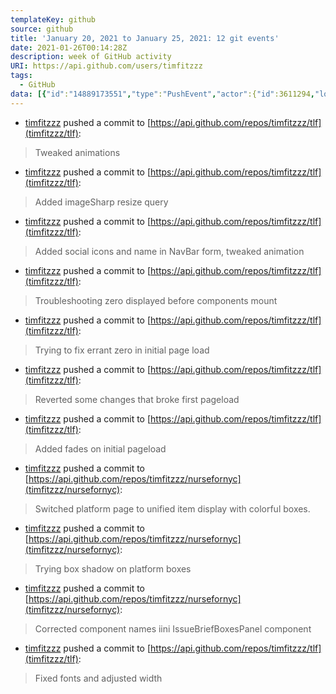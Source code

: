 ---
templateKey: github
source: github
title: 'January 20, 2021 to January 25, 2021: 12 git events'
date: 2021-01-26T00:14:28Z
description: week of GitHub activity
URI: https://api.github.com/users/timfitzzz
tags: 
  - GitHub
data: [{"id":"14889173551","type":"PushEvent","actor":{"id":3611294,"login":"timfitzzz","display_login":"timfitzzz","gravatar_id":"","url":"https://api.github.com/users/timfitzzz","avatar_url":"https://avatars.githubusercontent.com/u/3611294?"},"repo":{"id":329049604,"name":"timfitzzz/tlf","url":"https://api.github.com/repos/timfitzzz/tlf"},"payload":{"push_id":6385823463,"size":1,"distinct_size":1,"ref":"refs/heads/main","head":"e330db416ddac3a97f837e48dfb7a925ad2ba492","before":"17c473b3ba36216d95ea8576c3fdce0308977a90","commits":[{"sha":"e330db416ddac3a97f837e48dfb7a925ad2ba492","author":{"email":"diceytroop@gmail.com","name":"Tim Fitzgerald"},"message":"Tweaked animations","distinct":true,"url":"https://api.github.com/repos/timfitzzz/tlf/commits/e330db416ddac3a97f837e48dfb7a925ad2ba492"}]},"public":false,"created_at":"2021-01-20T21:00:27Z"},{"id":"14895454223","type":"PushEvent","actor":{"id":3611294,"login":"timfitzzz","display_login":"timfitzzz","gravatar_id":"","url":"https://api.github.com/users/timfitzzz","avatar_url":"https://avatars.githubusercontent.com/u/3611294?"},"repo":{"id":329049604,"name":"timfitzzz/tlf","url":"https://api.github.com/repos/timfitzzz/tlf"},"payload":{"push_id":6388815559,"size":1,"distinct_size":1,"ref":"refs/heads/main","head":"6910de84b27cadcd4406c1ceced80cd1dcb8f10d","before":"e330db416ddac3a97f837e48dfb7a925ad2ba492","commits":[{"sha":"6910de84b27cadcd4406c1ceced80cd1dcb8f10d","author":{"email":"diceytroop@gmail.com","name":"Tim Fitzgerald"},"message":"Added imageSharp resize query","distinct":true,"url":"https://api.github.com/repos/timfitzzz/tlf/commits/6910de84b27cadcd4406c1ceced80cd1dcb8f10d"}]},"public":false,"created_at":"2021-01-21T09:07:23Z"},{"id":"14905700949","type":"PushEvent","actor":{"id":3611294,"login":"timfitzzz","display_login":"timfitzzz","gravatar_id":"","url":"https://api.github.com/users/timfitzzz","avatar_url":"https://avatars.githubusercontent.com/u/3611294?"},"repo":{"id":329049604,"name":"timfitzzz/tlf","url":"https://api.github.com/repos/timfitzzz/tlf"},"payload":{"push_id":6393652200,"size":1,"distinct_size":1,"ref":"refs/heads/main","head":"781b20170c5341d45dea90ca4bb71ae8539d3329","before":"6910de84b27cadcd4406c1ceced80cd1dcb8f10d","commits":[{"sha":"781b20170c5341d45dea90ca4bb71ae8539d3329","author":{"email":"diceytroop@gmail.com","name":"Tim Fitzgerald"},"message":"Added social icons and name in NavBar form, tweaked animation","distinct":true,"url":"https://api.github.com/repos/timfitzzz/tlf/commits/781b20170c5341d45dea90ca4bb71ae8539d3329"}]},"public":false,"created_at":"2021-01-21T22:53:32Z"},{"id":"14905770218","type":"PushEvent","actor":{"id":3611294,"login":"timfitzzz","display_login":"timfitzzz","gravatar_id":"","url":"https://api.github.com/users/timfitzzz","avatar_url":"https://avatars.githubusercontent.com/u/3611294?"},"repo":{"id":329049604,"name":"timfitzzz/tlf","url":"https://api.github.com/repos/timfitzzz/tlf"},"payload":{"push_id":6393686562,"size":1,"distinct_size":1,"ref":"refs/heads/main","head":"79a6d4d727014f5be3046a0ecfe4a5ea787336bb","before":"781b20170c5341d45dea90ca4bb71ae8539d3329","commits":[{"sha":"79a6d4d727014f5be3046a0ecfe4a5ea787336bb","author":{"email":"diceytroop@gmail.com","name":"Tim Fitzgerald"},"message":"Troubleshooting zero displayed before components mount","distinct":true,"url":"https://api.github.com/repos/timfitzzz/tlf/commits/79a6d4d727014f5be3046a0ecfe4a5ea787336bb"}]},"public":false,"created_at":"2021-01-21T23:02:03Z"},{"id":"14917851195","type":"PushEvent","actor":{"id":3611294,"login":"timfitzzz","display_login":"timfitzzz","gravatar_id":"","url":"https://api.github.com/users/timfitzzz","avatar_url":"https://avatars.githubusercontent.com/u/3611294?"},"repo":{"id":329049604,"name":"timfitzzz/tlf","url":"https://api.github.com/repos/timfitzzz/tlf"},"payload":{"push_id":6399592517,"size":1,"distinct_size":1,"ref":"refs/heads/main","head":"fa3f993a38a97ccbdd14584d0ffb20bbb91494eb","before":"79a6d4d727014f5be3046a0ecfe4a5ea787336bb","commits":[{"sha":"fa3f993a38a97ccbdd14584d0ffb20bbb91494eb","author":{"email":"diceytroop@gmail.com","name":"Tim Fitzgerald"},"message":"Trying to fix errant zero in initial page load","distinct":true,"url":"https://api.github.com/repos/timfitzzz/tlf/commits/fa3f993a38a97ccbdd14584d0ffb20bbb91494eb"}]},"public":false,"created_at":"2021-01-22T20:35:34Z"},{"id":"14918312621","type":"PushEvent","actor":{"id":3611294,"login":"timfitzzz","display_login":"timfitzzz","gravatar_id":"","url":"https://api.github.com/users/timfitzzz","avatar_url":"https://avatars.githubusercontent.com/u/3611294?"},"repo":{"id":329049604,"name":"timfitzzz/tlf","url":"https://api.github.com/repos/timfitzzz/tlf"},"payload":{"push_id":6399815454,"size":1,"distinct_size":1,"ref":"refs/heads/main","head":"3c2a56c90872272d923c98e7ebf2db2df8e916e5","before":"fa3f993a38a97ccbdd14584d0ffb20bbb91494eb","commits":[{"sha":"3c2a56c90872272d923c98e7ebf2db2df8e916e5","author":{"email":"diceytroop@gmail.com","name":"Tim Fitzgerald"},"message":"Reverted some changes that broke first pageload","distinct":true,"url":"https://api.github.com/repos/timfitzzz/tlf/commits/3c2a56c90872272d923c98e7ebf2db2df8e916e5"}]},"public":false,"created_at":"2021-01-22T21:27:06Z"},{"id":"14921566746","type":"PushEvent","actor":{"id":3611294,"login":"timfitzzz","display_login":"timfitzzz","gravatar_id":"","url":"https://api.github.com/users/timfitzzz","avatar_url":"https://avatars.githubusercontent.com/u/3611294?"},"repo":{"id":329049604,"name":"timfitzzz/tlf","url":"https://api.github.com/repos/timfitzzz/tlf"},"payload":{"push_id":6401660711,"size":1,"distinct_size":1,"ref":"refs/heads/main","head":"7dd875ce041974716d4213828fe1fea06da261e5","before":"3c2a56c90872272d923c98e7ebf2db2df8e916e5","commits":[{"sha":"7dd875ce041974716d4213828fe1fea06da261e5","author":{"email":"diceytroop@gmail.com","name":"Tim Fitzgerald"},"message":"Added fades on initial pageload","distinct":true,"url":"https://api.github.com/repos/timfitzzz/tlf/commits/7dd875ce041974716d4213828fe1fea06da261e5"}]},"public":false,"created_at":"2021-01-23T10:49:00Z"},{"id":"14941117419","type":"PushEvent","actor":{"id":3611294,"login":"timfitzzz","display_login":"timfitzzz","gravatar_id":"","url":"https://api.github.com/users/timfitzzz","avatar_url":"https://avatars.githubusercontent.com/u/3611294?"},"repo":{"id":277394326,"name":"timfitzzz/nursefornyc","url":"https://api.github.com/repos/timfitzzz/nursefornyc"},"payload":{"push_id":6412257127,"size":1,"distinct_size":1,"ref":"refs/heads/master","head":"bdc669904b5d5a44bfe655a73abd54547ab8eb4d","before":"86145320b73595c9940258d6128c2397623f1704","commits":[{"sha":"bdc669904b5d5a44bfe655a73abd54547ab8eb4d","author":{"email":"diceytroop@gmail.com","name":"Tim Fitzgerald"},"message":"Switched platform page to unified item display with colorful boxes.","distinct":true,"url":"https://api.github.com/repos/timfitzzz/nursefornyc/commits/bdc669904b5d5a44bfe655a73abd54547ab8eb4d"}]},"public":false,"created_at":"2021-01-25T19:16:42Z"},{"id":"14941218684","type":"PushEvent","actor":{"id":3611294,"login":"timfitzzz","display_login":"timfitzzz","gravatar_id":"","url":"https://api.github.com/users/timfitzzz","avatar_url":"https://avatars.githubusercontent.com/u/3611294?"},"repo":{"id":277394326,"name":"timfitzzz/nursefornyc","url":"https://api.github.com/repos/timfitzzz/nursefornyc"},"payload":{"push_id":6412305595,"size":1,"distinct_size":1,"ref":"refs/heads/master","head":"11574977a2422d20ae2db6f80bb9e94533510d34","before":"bdc669904b5d5a44bfe655a73abd54547ab8eb4d","commits":[{"sha":"11574977a2422d20ae2db6f80bb9e94533510d34","author":{"email":"diceytroop@gmail.com","name":"Tim Fitzgerald"},"message":"Trying box shadow on platform boxes","distinct":true,"url":"https://api.github.com/repos/timfitzzz/nursefornyc/commits/11574977a2422d20ae2db6f80bb9e94533510d34"}]},"public":false,"created_at":"2021-01-25T19:25:54Z"},{"id":"14943514016","type":"CreateEvent","actor":{"id":3611294,"login":"timfitzzz","display_login":"timfitzzz","gravatar_id":"","url":"https://api.github.com/users/timfitzzz","avatar_url":"https://avatars.githubusercontent.com/u/3611294?"},"repo":{"id":277394326,"name":"timfitzzz/nursefornyc","url":"https://api.github.com/repos/timfitzzz/nursefornyc"},"payload":{"ref":"newPlatformDesign","ref_type":"branch","master_branch":"master","description":"Sandy Nurse for NY City Council campaign site","pusher_type":"user"},"public":false,"created_at":"2021-01-25T23:13:10Z"},{"id":"14943560469","type":"PushEvent","actor":{"id":3611294,"login":"timfitzzz","display_login":"timfitzzz","gravatar_id":"","url":"https://api.github.com/users/timfitzzz","avatar_url":"https://avatars.githubusercontent.com/u/3611294?"},"repo":{"id":277394326,"name":"timfitzzz/nursefornyc","url":"https://api.github.com/repos/timfitzzz/nursefornyc"},"payload":{"push_id":6413432034,"size":1,"distinct_size":1,"ref":"refs/heads/newPlatformDesign","head":"7ea0b364e24ce4f7161c1ee593032b7269b10c0f","before":"4a68a040de7f95b090aed07f2c1d810900e5af09","commits":[{"sha":"7ea0b364e24ce4f7161c1ee593032b7269b10c0f","author":{"email":"diceytroop@gmail.com","name":"Tim Fitzgerald"},"message":"Corrected component names iini IssueBriefBoxesPanel component","distinct":true,"url":"https://api.github.com/repos/timfitzzz/nursefornyc/commits/7ea0b364e24ce4f7161c1ee593032b7269b10c0f"}]},"public":false,"created_at":"2021-01-25T23:19:10Z"},{"id":"14943950136","type":"PushEvent","actor":{"id":3611294,"login":"timfitzzz","display_login":"timfitzzz","gravatar_id":"","url":"https://api.github.com/users/timfitzzz","avatar_url":"https://avatars.githubusercontent.com/u/3611294?"},"repo":{"id":329049604,"name":"timfitzzz/tlf","url":"https://api.github.com/repos/timfitzzz/tlf"},"payload":{"push_id":6413626993,"size":1,"distinct_size":1,"ref":"refs/heads/main","head":"02a88790854bb777293541dd1386914276ccc5a6","before":"7dd875ce041974716d4213828fe1fea06da261e5","commits":[{"sha":"02a88790854bb777293541dd1386914276ccc5a6","author":{"email":"diceytroop@gmail.com","name":"Tim Fitzgerald"},"message":"Fixed fonts and adjusted width","distinct":true,"url":"https://api.github.com/repos/timfitzzz/tlf/commits/02a88790854bb777293541dd1386914276ccc5a6"}]},"public":false,"created_at":"2021-01-26T00:14:28Z"}]
---

  - [timfitzzz](https://api.github.com/users/timfitzzz) pushed a commit to [https://api.github.com/repos/timfitzzz/tlf](timfitzzz/tlf): 
  > Tweaked animations
  - [timfitzzz](https://api.github.com/users/timfitzzz) pushed a commit to [https://api.github.com/repos/timfitzzz/tlf](timfitzzz/tlf): 
  > Added imageSharp resize query
  - [timfitzzz](https://api.github.com/users/timfitzzz) pushed a commit to [https://api.github.com/repos/timfitzzz/tlf](timfitzzz/tlf): 
  > Added social icons and name in NavBar form, tweaked animation
  - [timfitzzz](https://api.github.com/users/timfitzzz) pushed a commit to [https://api.github.com/repos/timfitzzz/tlf](timfitzzz/tlf): 
  > Troubleshooting zero displayed before components mount
  - [timfitzzz](https://api.github.com/users/timfitzzz) pushed a commit to [https://api.github.com/repos/timfitzzz/tlf](timfitzzz/tlf): 
  > Trying to fix errant zero in initial page load
  - [timfitzzz](https://api.github.com/users/timfitzzz) pushed a commit to [https://api.github.com/repos/timfitzzz/tlf](timfitzzz/tlf): 
  > Reverted some changes that broke first pageload
  - [timfitzzz](https://api.github.com/users/timfitzzz) pushed a commit to [https://api.github.com/repos/timfitzzz/tlf](timfitzzz/tlf): 
  > Added fades on initial pageload
  - [timfitzzz](https://api.github.com/users/timfitzzz) pushed a commit to [https://api.github.com/repos/timfitzzz/nursefornyc](timfitzzz/nursefornyc): 
  > Switched platform page to unified item display with colorful boxes.
  - [timfitzzz](https://api.github.com/users/timfitzzz) pushed a commit to [https://api.github.com/repos/timfitzzz/nursefornyc](timfitzzz/nursefornyc): 
  > Trying box shadow on platform boxes
  - [timfitzzz](https://api.github.com/users/timfitzzz) pushed a commit to [https://api.github.com/repos/timfitzzz/nursefornyc](timfitzzz/nursefornyc): 
  > Corrected component names iini IssueBriefBoxesPanel component
  - [timfitzzz](https://api.github.com/users/timfitzzz) pushed a commit to [https://api.github.com/repos/timfitzzz/tlf](timfitzzz/tlf): 
  > Fixed fonts and adjusted width
